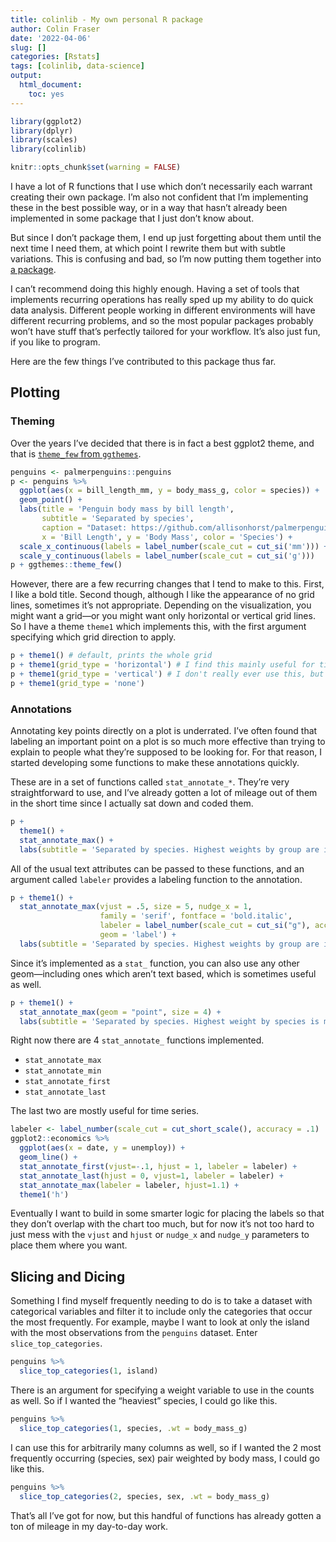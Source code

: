 ```yaml
---
title: colinlib - My own personal R package
author: Colin Fraser
date: '2022-04-06'
slug: []
categories: [Rstats]
tags: [colinlib, data-science]
output: 
  html_document: 
    toc: yes
---
```


```r
library(ggplot2)
library(dplyr)
library(scales)
library(colinlib)

knitr::opts_chunk$set(warning = FALSE)
```


I have a lot of R functions that I use which don't necessarily each warrant creating their own package. I'm also not confident that I'm implementing these in the best possible way, or in a way that hasn't already been implemented in some package that I just don't know about. 

But since I don't package them, I end up just forgetting about them until the next time I need them, at which point I rewrite them but with subtle variations. This is confusing and bad, so I'm now putting them together into [a package](https://github.com/colin-fraser/colinlib).

I can't recommend doing this highly enough. Having a set of tools that implements recurring operations has really sped up my ability to do quick data analysis. Different people working in different environments will have different recurring problems, and so the most popular packages probably won't have stuff that's perfectly tailored for your workflow. It's also just fun, if you like to program.

Here are the few things I've contributed to this package thus far.

## Plotting

### Theming

Over the years I've decided that there is in fact a best ggplot2 theme, and that is [`theme_few` from `ggthemes`](https://yutannihilation.github.io/allYourFigureAreBelongToUs/ggthemes/theme_few/).

```r
penguins <- palmerpenguins::penguins
p <- penguins %>% 
  ggplot(aes(x = bill_length_mm, y = body_mass_g, color = species)) +
  geom_point() + 
  labs(title = 'Penguin body mass by bill length', 
       subtitle = 'Separated by species',
       caption = "Dataset: https://github.com/allisonhorst/palmerpenguins.",
       x = 'Bill Length', y = 'Body Mass', color = 'Species') + 
  scale_x_continuous(labels = label_number(scale_cut = cut_si('mm'))) +
  scale_y_continuous(labels = label_number(scale_cut = cut_si('g')))
p + ggthemes::theme_few()
```

However, there are a few recurring changes that I tend to make to this. First, I like a bold title. Second though, although I like the appearance of no grid lines, sometimes it's not appropriate. Depending on the visualization, you might want a grid—or you might want only horizontal or vertical grid lines. So I have a theme `theme1` which implements this, with the first argument specifying which grid direction to apply.

```r
p + theme1() # default, prints the whole grid
p + theme1(grid_type = 'horizontal') # I find this mainly useful for time series
p + theme1(grid_type = 'vertical') # I don't really ever use this, but included for completeness
p + theme1(grid_type = 'none')
```

### Annotations

Annotating key points directly on a plot is underrated. I've often found that labeling an important point on a plot is so much more effective than trying to explain to people what they're supposed to be looking for. For that reason, I started developing some functions to make these annotations quickly.

These are in a set of functions called `stat_annotate_*`. They're very straightforward to use, and I've already gotten a lot of mileage out of them in the short time since I actually sat down and coded them.

```r
p +
  theme1() + 
  stat_annotate_max() + 
  labs(subtitle = 'Separated by species. Highest weights by group are indicated.')
```

All of the usual text attributes can be passed to these functions, and an argument called `labeler` provides a labeling function to the annotation.

```r
p + theme1() + 
  stat_annotate_max(vjust = .5, size = 5, nudge_x = 1, 
                    family = 'serif', fontface = 'bold.italic',
                    labeler = label_number(scale_cut = cut_si("g"), accuracy = .01),
                    geom = 'label') + 
  labs(subtitle = 'Separated by species. Highest weights by group are indicated.')
```


Since it's implemented as a `stat_` function, you can also use any other geom—including ones which aren't text based, which is sometimes useful as well.

```r
p + theme1() + 
  stat_annotate_max(geom = "point", size = 4) +
  labs(subtitle = 'Separated by species. Highest weight by species is marked by a larger point.')
```


Right now there are 4 `stat_annotate_` functions implemented.

- `stat_annotate_max`
- `stat_annotate_min`
- `stat_annotate_first`
- `stat_annotate_last`

The last two are mostly useful for time series.

```r
labeler <- label_number(scale_cut = cut_short_scale(), accuracy = .1)
ggplot2::economics %>% 
  ggplot(aes(x = date, y = unemploy)) +
  geom_line() +
  stat_annotate_first(vjust=-.1, hjust = 1, labeler = labeler) + 
  stat_annotate_last(hjust = 0, vjust=1, labeler = labeler) +
  stat_annotate_max(labeler = labeler, hjust=1.1) +
  theme1('h')
```

Eventually I want to build in some smarter logic for placing the labels so that they don't overlap with the chart too much, but for now it's not too hard to just mess with the `vjust` and `hjust` or `nudge_x` and `nudge_y` parameters to place them where you want.

## Slicing and Dicing

Something I find myself frequently needing to do is to take a dataset with categorical variables and filter it to include only the categories that occur the most frequently. For example, maybe I want to look at only the island with the most observations from the `penguins` dataset. Enter `slice_top_categories`.

```r
penguins %>% 
  slice_top_categories(1, island)
```
There is an argument for specifying a weight variable to use in the counts as well. So if I wanted the "heaviest" species, I could go like this.

```r
penguins %>% 
  slice_top_categories(1, species, .wt = body_mass_g)
```

I can use this for arbitrarily many columns as well, so if I wanted the 2 most frequently occurring (species, sex) pair weighted by body mass, I could go like this.

```r
penguins %>% 
  slice_top_categories(2, species, sex, .wt = body_mass_g)
```
That's all I've got for now, but this handful of functions has already gotten a ton of mileage in my day-to-day work.
